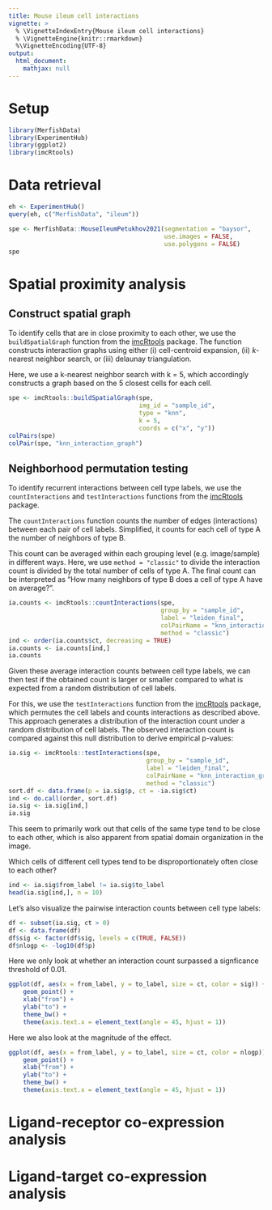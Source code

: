 ```yaml
---
title: Mouse ileum cell interactions
vignette: >
  % \VignetteIndexEntry{Mouse ileum cell interactions}
  % \VignetteEngine{knitr::rmarkdown}
  %\VignetteEncoding{UTF-8}
output:
  html_document:
    mathjax: null   
---
```


# Setup

```r
library(MerfishData)
library(ExperimentHub)
library(ggplot2)
library(imcRtools)
```

# Data retrieval

```r
eh <- ExperimentHub()
query(eh, c("MerfishData", "ileum"))
```

```r
spe <- MerfishData::MouseIleumPetukhov2021(segmentation = "baysor",
                                           use.images = FALSE,
                                           use.polygons = FALSE)
spe
```

# Spatial proximity analysis

## Construct spatial graph 

To identify cells that are in close proximity to each other, we use the
`buildSpatialGraph` function from the
[imcRtools](https://bioconductor.org/packages/imcRtools) package.
The function constructs interaction graphs using either (i) cell-centroid expansion,
(ii) _k_-nearest neighbor search, or (iii) delaunay triangulation.

Here, we use a k-nearest neighbor search with k = 5, which accordingly constructs
a graph based on the 5 closest cells for each cell.

```r
spe <- imcRtools::buildSpatialGraph(spe,
                                    img_id = "sample_id",
                                    type = "knn",
                                    k = 5, 
                                    coords = c("x", "y")) 
colPairs(spe)
colPair(spe, "knn_interaction_graph")
```

## Neighborhood permutation testing

To identify recurrent interactions between cell type labels, we use the
`countInteractions` and `testInteractions` functions from the
[imcRtools](https://bioconductor.org/packages/imcRtools) package.

The `countInteractions` function counts the number of edges (interactions)
between each pair of cell labels.
Simplified, it counts for each cell of type A the number of neighbors of type B.

This count can be averaged within each grouping level (e.g. image/sample) in different ways.
Here, we use `method = "classic"` to divide the interaction count is divided by
the total number of cells of type A. The final count can be interpreted as
"How many neighbors of type B does a cell of type A have on average?". 

```r
ia.counts <- imcRtools::countInteractions(spe,
                                          group_by = "sample_id",
                                          label = "leiden_final",
                                          colPairName = "knn_interaction_graph",
                                          method = "classic")
ind <- order(ia.counts$ct, decreasing = TRUE)
ia.counts <- ia.counts[ind,]
ia.counts
```

Given these average interaction counts between cell type labels, we can then test
if the obtained count is larger or smaller compared to what is expected from a
random distribution of cell labels. 

For this, we use the `testInteractions` function from the 
[imcRtools](https://bioconductor.org/packages/imcRtools) package, which permutes
the cell labels and counts interactions as described above. 
This approach generates a distribution of the interaction count under a random
distribution of cell labels. 
The observed interaction count is compared against this null distribution to
derive empirical p-values:

```r
ia.sig <- imcRtools::testInteractions(spe,
                                      group_by = "sample_id",
                                      label = "leiden_final",
                                      colPairName = "knn_interaction_graph",
                                      method = "classic")
sort.df <- data.frame(p = ia.sig$p, ct = -ia.sig$ct)
ind <- do.call(order, sort.df)
ia.sig <- ia.sig[ind,]
ia.sig
```

This seem to primarily work out that cells of the same type tend to be close to
each other, which is also apparent from spatial domain organization in the image.

Which cells of different cell types tend to be disproportionately often close to
each other?

```r
ind <- ia.sig$from_label != ia.sig$to_label
head(ia.sig[ind,], n = 10)
```

Let's also visualize the pairwise interaction counts between cell type labels:

```r
df <- subset(ia.sig, ct > 0)
df <- data.frame(df)
df$sig <- factor(df$sig, levels = c(TRUE, FALSE))
df$nlogp <- -log10(df$p)
```

Here we only look at whether an interaction count surpassed a signficance threshold
of 0.01.

```r
ggplot(df, aes(x = from_label, y = to_label, size = ct, color = sig)) + 
    geom_point() +
    xlab("from") + 
    ylab("to") + 
    theme_bw() + 
    theme(axis.text.x = element_text(angle = 45, hjust = 1))
```

Here we also look at the magnitude of the effect.

```r
ggplot(df, aes(x = from_label, y = to_label, size = ct, color = nlogp)) + 
    geom_point() + 
    xlab("from") + 
    ylab("to") + 
    theme_bw() + 
    theme(axis.text.x = element_text(angle = 45, hjust = 1))
```

# Ligand-receptor co-expression analysis


# Ligand-target co-expression analysis


